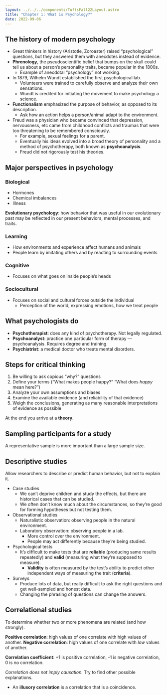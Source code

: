 ```yaml
---
layout: ../../../components/TuftsFall22Layout.astro
title: "Chapter 1: What is Psychology?"
date: 2022-09-06
---
```


## The history of modern psychology

- Great thinkers in history (Aristotle, Zoroaster) raised “psychological” questions, but they answered them with anecdotes instead of evidence.
- **Phrenology**, the pseudoscientific belief that bumps on the skull could tell us about a person’s personality traits, became popular in the 1800s.
  - Example of anecdotal “psychology” not working.
- In 1879, Wilhelm Wundt established the first psychological lab.
  - Volunteers were trained to carefully observe and analyze their own sensations.
  - Wundt is credited for initiating the movement to make psychology a science.
- **Functionalism** emphasized the purpose of behavior, as opposed to its description.
  - Ask how an action helps a person/animal adapt to the environment.
- Freud was a physician who became convinced that depression, nervousness, etc came from childhood conflicts and traumas that were too threatening to be remembered consciously.
  - For example, sexual feelings for a parent.
  - Eventually his ideas evolved into a broad theory of personality and a method of psychotherapy, both known as **psychoanalysis**.
  - Freud did not rigorously test his theories.

## Major perspectives in psychology

### Biological

- Hormones
- Chemical imbalances
- Illness

**Evolutionary psychology**: how behavior that was useful in our evolutionary past may be reflected in our present behaviors, mental processes, and traits.

### Learning

- How environments and experience affect humans and animals
- People learn by imitating others and by reacting to surrounding events

### Cognitive

- Focuses on what goes on inside people’s heads

### Sociocultural

- Focuses on social and cultural forces outside the individual
  - Perception of the world, expressing emotions, how we treat people

## What psychologists do

- **Psychotherapist**: does any kind of psychotherapy. Not legally regulated.
- **Psychoanalyst**: practice one particular form of therapy — psychoanalysis. Requires degree and training.
- **Psychiatrist**: a medical doctor who treats mental disorders.

## Steps for critical thinking

1. Be willing to ask copious “why?” questions
2. Define your terms (“What makes people happy?” “What does _happy_ mean here?”)
3. Analyze your own assumptions and biases
4. Examine the available evidence (and reliability of that evidence)
5. Weigh the conclusions, generating as many reasonable interpretations of evidence as possible

At the end you arrive at a **theory**.

## Sampling participants for a study

A representative sample is more important than a large sample size.

## Descriptive studies

Allow researchers to describe or predict human behavior, but not to explain it. 

- Case studies
	- We can’t deprive children and study the effects, but there are historical cases that can be studied. 
	- We often don’t know much about the circumstances, so they’re good for forming hypotheses but not testing them. 
- Observational studies
	- Naturalistic observation: observing people in the natural environment. 
	- Laboratory observation: observing people in a lab. 
		- More control over the environment. 
		- People may act differently because they’re being studied. 
- Psychological tests
	- It’s difficult to make tests that are **reliable** (producing same results repeatedly) and **valid** (measuring what they’re supposed to measure). 
		- **Validity** is often measured by the test’s ability to predict other independent ways of measuring the trait (**criteria**). 
- Surveys
	- Produce lots of data, but really difficult to ask the right questions and get well-sampled and honest data. 
	- Changing the phrasing of questions can change the answers. 

## Correlational studies

To determine whether two or more phenomena are related (and how strongly). 

**Positive correlation**: high values of one correlate with high values of another. **Negative correlation**: high values of one correlate with *low* values of another. 

**Correlation coefficient**: +1 is positive correlation, -1 is negative correlation, 0 is no correlation. 

*Correlation does not imply causation.* Try to find other possible explanations. 

- An **illusory correlation** is a correlation that is a coincidence.

